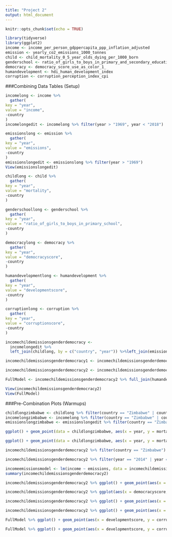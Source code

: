 ```yaml
---
title: "Project 2"
output: html_document
---
```


```r
knitr::opts_chunk$set(echo = TRUE)
```

```r
library(tidyverse)
library(ggplot2)
income <- income_per_person_gdppercapita_ppp_inflation_adjusted
emission <- yearly_co2_emissions_1000_tonnes
child <- child_mortality_0_5_year_olds_dying_per_1000_born
genderschool <- ratio_of_girls_to_boys_in_primary_and_secondary_education_perc_1_
democracy <- democracy_score_use_as_color_1_
humandevelopment <- hdi_human_development_index
corruption <- corruption_perception_index_cpi
```

###Combining Data Tables (Setup)
```r
incomelong <- income %>%
  gather(
key = "year", 
value = "income",
-country
)
incomelongedit <- incomelong %>% filter(year > "1969", year < "2018")

emissionslong <- emission %>% 
  gather(
key = "year", 
value = "emissions",
-country
)
emissionslongedit <- emissionslong %>% filter(year > "1969")
View(emissionslongedit)

childlong <- child %>% 
  gather(
key = "year", 
value = "mortality",
-country
)

genderschoollong <- genderschool %>% 
  gather(
key = "year", 
value = "ratio_of_girls_to_boys_in_primary_school",
-country
)

democracylong <- democracy %>% 
  gather(
key = "year", 
value = "democracyscore",
-country
)

humandevelopmentlong <- humandevelopment %>% 
  gather(
key = "year", 
value = "developmentscore",
-country
)

corruptionlong <- corruption %>%
  gather(
key = "year", 
value = "corruptionscore",
-country
)

incomechildemissionsgenderdemocracy <- 
  incomelongedit %>% 
  left_join(childlong, by = c("country", "year")) %>%left_join(emissionslongedit, by = c("country", "year")) %>%left_join(genderschoollong, by = c("country", "year")) %>%left_join(democracylong, by = c("country", "year"))

incomechildemissionsgenderdemocracy1 <- incomechildemissionsgenderdemocracy %>% mutate(us = ifelse(country == "United States", 1, 0))

incomechildemissionsgenderdemocracy2 <- incomechildemissionsgenderdemocracy1 %>% mutate(incomelevels = ifelse(income < 1000, 0, ifelse(income < 1750, 1, ifelse(income <5000, 2, 3))))

FullModel <- incomechildemissionsgenderdemocracy2 %>% full_join(humandevelopmentlong, by = c("country", "year")) %>% full_join(corruptionlong, by = c("country", "year"))

View(incomechildemissionsgenderdemocracy2)
View(FullModel)
```

###Pre-Combination Plots (Warmups)
```r
childlongzimbabwe <- childlong %>% filter(country == "Zimbabwe" | country == "Afghanistan")
incomelongzimbabwe <- incomelong %>% filter(country == "Zimbabwe" | country == "Afghanistan")
emissionslongzimbabwe <- emissionslongedit %>% filter(country == "Zimbabwe" | country == "Afghanistan")

ggplot() + geom_point(data = childlongzimbabwe, aes(x = year, y = mortality, alpha = "0.7", color = country))

ggplot() + geom_point(data = childlongzimbabwe, aes(x = year, y = mortality, alpha = "0.7", color = country)) + geom_point(data = incomelongzimbabwe, aes(x = year, y = income, alpha = "0.7", color = country)) + geom_point(data = emissionslongzimbabwe, aes(x = year, y = emissions, alpha = "0.7", color = country))
```


```r
incomechildemissionsgenderdemocracy2 %>% filter(country == "Zimbabwe") %>% ggplot() + geom_point(aes(x = income, y = mortality, color = country))

incomechildemissionsgenderdemocracy2 %>% filter(year == "2014" | year == "2013" | year == "2012" | year == "2011" | year == "2010") %>% ggplot() + geom_point(aes(x = income, y = mortality)) + geom_smooth(aes(x = income, y = mortality))

incomeemissionsmodel <- lm(income ~ emissions, data = incomechildemissionsgenderdemocracy2)
summary(incomechildemissionsgenderdemocracy2)
```

```r
incomechildemissionsgenderdemocracy2 %>% ggplot() + geom_point(aes(x = income, y = ratio_of_girls_to_boys_in_primary_school, color = mortality)) + geom_smooth(aes(x = income, y = ratio_of_girls_to_boys_in_primary_school), method = loess)

incomechildemissionsgenderdemocracy2 %>% ggplot(aes(x = democracyscore, y = income, color = incomelevels)) + geom_point() + geom_smooth(aes(x = democracyscore, y = income))

incomechildemissionsgenderdemocracy2 %>% ggplot() + geom_point(aes(x = mortality, y = ratio_of_girls_to_boys_in_primary_school, color = incomelevels)) + geom_smooth(aes(x = mortality, y = ratio_of_girls_to_boys_in_primary_school), method = loess) + ggtitle("Child Mortality and School Gender Composition") + theme(plot.title = element_text(hjust = 0.5))

incomechildemissionsgenderdemocracy2 %>% ggplot() + geom_point(aes(x = mortality, y = ratio_of_girls_to_boys_in_primary_school, color = incomelevels)) + scale_color_gradient2(low = "firebrick3", high = "blue", mid = "green1", labels = c("<$1000", "<$1750", "<$5000", ">=$5000"), midpoint = 1.75) + geom_smooth(aes(x = mortality, y = ratio_of_girls_to_boys_in_primary_school), method = loess) + ggtitle("Child Mortality and School Gender Composition") + theme(plot.title = element_text(hjust = 0.5)) + ylab("Ratio of Girls to Boys in Primary/Secondary School") + xlab("Child Mortality Levels")
```

```r
FullModel %>% ggplot() + geom_point(aes(x = developmentscore, y = corruptionscore, color = incomelevels)) + scale_color_gradient2(low = "firebrick3", high = "blue", mid = "green1", labels = c("<$1000", "<$1750", "<$5000", ">=$5000"), midpoint = 1.75) + geom_smooth(aes(x = developmentscore, y = corruptionscore), method = loess) + ggtitle("Development and Democracy Scores") + theme(plot.title = element_text(hjust = 0.5)) + ylab("Corruption Score") + xlab("Development Score")

FullModel %>% ggplot() + geom_point(aes(x = developmentscore, y = corruptionscore, color = democracyscore)) #+ scale_color_gradient2(low = "firebrick3", high = "blue", mid = "green1", labels = c("<$1000", "<$1750", "<$5000"), midpoint = 0) + geom_smooth(aes(x = developmentscore, y = corruptionscore), method = loess) + ggtitle("Development and Democracy Scores") + theme(plot.title = element_text(hjust = 0.5)) + ylab("Corruption Score") + xlab("Development Score")
```

